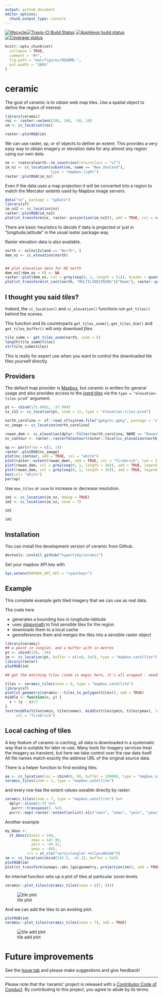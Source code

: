 ```yaml
---
output: github_document
editor_options: 
  chunk_output_type: console
---
```


<!-- README.md is generated from README.Rmd. Please edit that file -->

  [![lifecycle](https://img.shields.io/badge/lifecycle-maturing-blue.svg)](https://www.tidyverse.org/lifecycle/#maturing)[![Travis-CI Build Status](https://travis-ci.org/hypertidy/ceramic.svg?branch=master)](https://travis-ci.org/hypertidy/ceramic) [![AppVeyor build status](https://ci.appveyor.com/api/projects/status/slut5jxc9lta8pml/branch/master?svg=true)](https://ci.appveyor.com/project/mdsumner/ceramic)  [![Coverage status](https://codecov.io/gh/hypertidy/ceramic/branch/master/graph/badge.svg)](https://codecov.io/github/hypertidy/ceramic?branch=master) 
  

```r
knitr::opts_chunk$set(
  collapse = TRUE,
  comment = "#>",
  fig.path = "man/figures/README-",
  out.width = "100%"
)
```
# ceramic

The goal of ceramic is to obtain web map tiles. Use a spatial object to define the region of interest. 


```r
library(ceramic)
roi <- raster::extent(100, 160, -50, 10)
im <- cc_location(roi)

raster::plotRGB(im)
```


We can use raster, sp, or sf objects to define an extent. This provides a very easy way to obtain imagery or elevation data for any almost any region using our own data. 

```r
ne <- rnaturalearth::ne_countries(returnclass = "sf")
im_nz <- cc_location(subset(ne, name == "New Zealand"), 
                     type = "mapbox.light")
raster::plotRGB(im_nz)
```

Even if the data uses a map projection it will be converted into a region to match the Mercator extents used by Mapbox image servers. 

```r
data("nz", package = "spData")
library(sf)
im_nz2 <- cc_location(nz)
raster::plotRGB(im_nz2)
plot(st_transform(nz, raster::projection(im_nz2)), add = TRUE, col = rainbow(nrow(nz), alpha = 0.5))
```

There are basic heuristics to decide if data is projected or just in "longitude,latitude" in the usual raster package way. 

Raster elevation data is also available. 

```r
north <- nz[nz$Island == "North", ]
dem_nz <- cc_elevation(north)


## plot elevation data for NZ north
dem_nz[!dem_nz > 0] <- NA
raster::plot(dem_nz, col = grey(seq(0, 1, length = 51)), breaks = quantile(raster::values(dem_nz), seq(0, 1, length = 52), na.rm = TRUE), legend = FALSE)
plot(st_transform(st_cast(north, "MULTILINESTRING")["Name"], raster::projection(dem_nz)), add = TRUE, lwd = 5)

```

## I thought you said *tiles*?

Indeed, the `cc_location()` and `cc_elevation()` functions run `get_tiles()` behind the scenes. 

This function and its counterparts `get_tiles_zoom()`, `get_tiles_dim()` and `get_tiles_buffer()` will *only download
files*. 

```r
tile_summ <- get_tiles_zoom(north, zoom = 8)
length(tile_summ$files)
str(tile_summ$tiles)
```

This is really for expert use when you want to control the downloaded tile files yourself directly. 


## Providers

The default map provider is [Mapbox](https://www.mapbox.com/), but ceramic is written for general usage and also provides access to the [joerd tiles]() via the `type = "elevation-tiles-prod"` argument. 

```r
pt <- cbind(175.6082, -37.994)
nz_z12 <- cc_location(pt, zoom = 12, type = "elevation-tiles-prod")
```

```r
north_carolina <- sf::read_sf(system.file("gpkg/nc.gpkg", package = "sf", mustWork = TRUE))
nc_image <- cc_location(north_carolina)

rowan_dem <- cc_elevation(dplyr::filter(north_carolina, NAME == "Rowan"))
nc_contour <- raster::rasterToContour(raster::focal(cc_elevation(north_carolina), matrix(1, 3, 3)), levels = pretty(values(rowan_dem)))
```

```r
op <- par(mfrow = c(2, 1))
raster::plotRGB(nc_image)
plot(nc_contour, add = TRUE, col = "white")
plot(raster::extent(rowan_dem), add = TRUE, col = "firebrick", lwd = 3)
plot(rowan_dem, col = grey(seq(0, 1, length = 26)), add = TRUE, legend = FALSE)
plot(rowan_dem, col = grey(seq(0, 1, length = 26)), add = TRUE, legend = FALSE)
box(col= "white")
par(op)
```

Use `max_tiles` or `zoom` to increase or decrease resolution. 

```r
im1 <- cc_location(im_nz, debug = TRUE)
im2 <- cc_location(im_nz, zoom = 7)

im1

im2
```




## Installation

You can install the development version of ceramic from  Github. 

```R
devtools::install_github("hypertidy/ceramic")
```

Set your mapbox API key with 

```R
Sys.setenv(MAPBOX_API_KEY = "<yourkey>")
```

## Example

This complete example gets tiled imagery that we can use as real data. 

The code here

* generates a bounding box in longitude-latitude
* uses [slippymath](https://CRAN.r-project.org/package=slippymath) to find sensible tiles for the region
* downloads them to a local cache
* georeferences them and merges the tiles into a sensible raster object

```r
library(ceramic)
## a point in longlat, and a buffer with in metres
pt <- cbind(136, -34)
im <- cc_location(pt, buffer = c(1e6, 5e5), type = "mapbox.satellite")
library(raster)
plotRGB(im)

## get the matching tiles (zoom is magic here, it's all wrapped - needs thought)

tiles <- ceramic_tiles(zoom = 6, type = "mapbox.satellite")
library(sf)
plot(st_geometry(ceramic:::tiles_to_polygon(tiles)), add = TRUE)
middle <- function(x, y) {
  x + (y - x)/2
}
text(middle(tiles$xmin, tiles$xmax), middle(tiles$ymin, tiles$ymax), lab = sprintf("[%i,%i]", tiles$tile_x, tiles$tile_y), 
     col = "firebrick")
```





## Local caching of tiles

A key feature of ceramic is *caching*, all data is downloaded in a systematic way that is suitable for later re-use. Many tools for imagery services treat the imagery as transient, but here we take control over the raw data itself. All file names match exactly the address URL of the original source data. 

There is a helper function to find existing tiles. 

```r
aa <- cc_location(loc = cbind(0, 0), buffer = 330000, type = "mapbox.satellite")
ceramic_tiles(zoom = 7, type = "mapbox.satellite")
```

and every row has the extent values useable directly by raster: 

```r
ceramic_tiles(zoom = 7, type = "mapbox.satellite") %>% 
  dplyr::slice(1:5) %>% 
   purrr::transpose()  %>% 
  purrr::map(~raster::extent(unlist(.x[c("xmin", "xmax", "ymin", "ymax")])))
```


Another example

```r
my_bbox <-
  st_bbox(c(xmin = 144,
            xmax = 147.99,
            ymin = -44.12,
            ymax = -40),
          crs = st_crs("+proj=longlat +ellps=WGS84"))
im <- cc_location(cbind(145.5, -42.2), buffer = 5e5)
plotRGB(im)
plot(st_transform(ozmaps::abs_lga$geometry, projection(im)), add = TRUE, lwd = 2, border = "white")
```

An internal function sets up a plot of tiles at particular zoom levels. 

```R
ceramic::plot_tiles(ceramic_tiles(zoom = c(7, 9)))
```

![tile plot](man/figures/README-tile-plot.png)

And we can add the tiles to an existing plot. 

```R
plotRGB(im)
ceramic::plot_tiles(ceramic_tiles(zoom = 7), add = TRUE)
```

![tile add plot](man/figures/README-tile-add-plot.png)

# Future improvements


See the [Issue tab](https://github.com/hypertidy/ceramic/issues/) and please make suggestions and give feedback!

---

Please note that the 'ceramic' project is released with a [Contributor Code of Conduct](https://github.com/hypertidy/ceramic/blob/master/CODE_OF_CONDUCT.md). By contributing to this project, you agree to abide by its terms.



